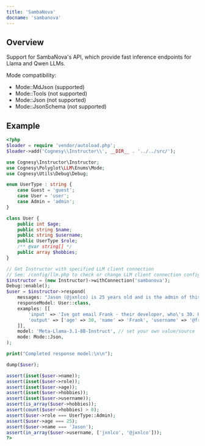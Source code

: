 ```yaml
---
title: 'SambaNova'
docname: 'sambanova'
---
```


## Overview

Support for SambaNova's API, which provide fast inference endpoints for Llama and Qwen LLMs.

Mode compatibility:
- Mode::MdJson (supported)
- Mode::Tools (not supported)
- Mode::Json (not supported)
- Mode::JsonSchema (not supported)

## Example

```php
<?php
$loader = require 'vendor/autoload.php';
$loader->add('Cognesy\\Instructor\\', __DIR__ . '../../src/');

use Cognesy\Instructor\Instructor;
use Cognesy\Polyglot\LLM\Enums\Mode;
use Cognesy\Utils\Debug\Debug;

enum UserType : string {
    case Guest = 'guest';
    case User = 'user';
    case Admin = 'admin';
}

class User {
    public int $age;
    public string $name;
    public string $username;
    public UserType $role;
    /** @var string[] */
    public array $hobbies;
}

// Get Instructor with specified LLM client connection
// See: /config/llm.php to check or change LLM client connection configuration details
$instructor = (new Instructor)->withConnection('sambanova');
Debug::enable();
$user = $instructor->respond(
    messages: "Jason (@jxnlco) is 25 years old and is the admin of this project. He likes playing football and reading books.",
    responseModel: User::class,
    examples: [[
        'input' => 'Ive got email Frank - their developer, who\'s 30. His Twitter handle is @frankch. Btw, he plays on drums!',
        'output' => ['age' => 30, 'name' => 'Frank', 'username' => '@frankch', 'role' => 'developer', 'hobbies' => ['playing drums'],],
    ]],
    model: 'Meta-Llama-3.1-8B-Instruct', // set your own value/source
    mode: Mode::Json,
);

print("Completed response model:\n\n");

dump($user);

assert(isset($user->name));
assert(isset($user->role));
assert(isset($user->age));
assert(isset($user->hobbies));
assert(isset($user->username));
assert(is_array($user->hobbies));
assert(count($user->hobbies) > 0);
assert($user->role === UserType::Admin);
assert($user->age === 25);
assert($user->name === 'Jason');
assert(in_array($user->username, ['jxnlco', '@jxnlco']));
?>
```
